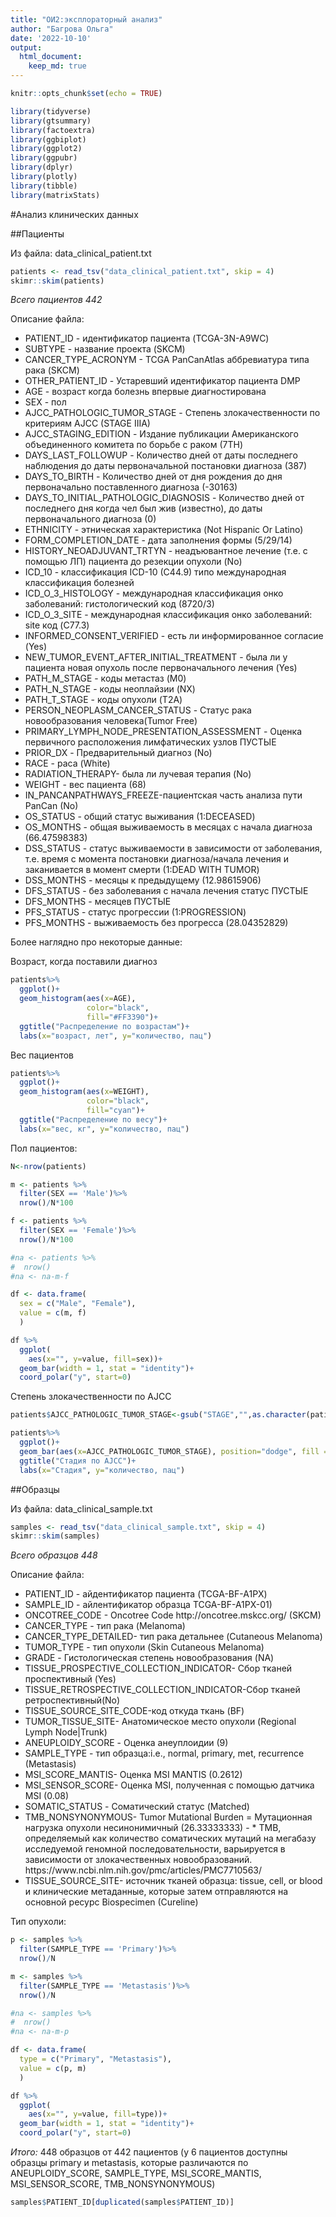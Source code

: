 ```yaml
---
title: "ОИ2:эксплораторный анализ"
author: "Багрова Ольга"
date: '2022-10-10'
output:
  html_document:
    keep_md: true
---
```


```r
knitr::opts_chunk$set(echo = TRUE)
```

```r
library(tidyverse)
library(gtsummary)
library(factoextra)
library(ggbiplot)
library(ggplot2)
library(ggpubr)
library(dplyr)
library(plotly)
library(tibble)
library(matrixStats)
```


#Анализ клинических данных


##Пациенты


Из файла: data_clinical_patient.txt
```r
patients <- read_tsv("data_clinical_patient.txt", skip = 4)
skimr::skim(patients)
```


*Всего пациентов 442*


Описание файла:

* PATIENT_ID	-	идентификатор пациента (TCGA-3N-A9WC)
* SUBTYPE		-	название проекта (SKCM)
* CANCER_TYPE_ACRONYM -	TCGA PanCanAtlas аббревиатура типа рака (SKCM)
* OTHER_PATIENT_ID -	Устаревший идентификатор пациента DMP
* AGE		-	возраст когда болезнь впервые диагностирована
* SEX		-	пол
* AJCC_PATHOLOGIC_TUMOR_STAGE - Степень злокачественности по критериям AJCC (STAGE IIIA)
* AJCC_STAGING_EDITION -	Издание публикации Американского объединенного комитета по борьбе с раком (7TH)
* DAYS_LAST_FOLLOWUP -	Количество дней от даты последнего наблюдения до даты первоначальной постановки диагноза (387)
* DAYS_TO_BIRTH	-	Количество дней от дня рождения до дня первоначально поставленного диагноза (-30163)
* DAYS_TO_INITIAL_PATHOLOGIC_DIAGNOSIS - Количество дней от последнего дня когда чел был жив (известно), до даты первоначального диагноза (0)
* ETHNICITY	-	этническая характеристика (Not Hispanic Or Latino)
* FORM_COMPLETION_DATE -	дата заполнения формы (5/29/14)
* HISTORY_NEOADJUVANT_TRTYN - неадъювантное лечение (т.е. с помощью ЛП) пациента до резекции опухоли (No)
* ICD_10		-	классификация ICD-10 (C44.9) типо международная классификация болезней
* ICD_O_3_HISTOLOGY -	международная классификация онко заболеваний: гистологический код (8720/3)
* ICD_O_3_SITE	-	международная классификация онко заболеваний: site код (C77.3)
* INFORMED_CONSENT_VERIFIED - есть ли информированное согласие (Yes)
* NEW_TUMOR_EVENT_AFTER_INITIAL_TREATMENT - была ли у пациента новая опухоль после первоначального лечения (Yes)
* PATH_M_STAGE	-	коды метастаз (M0)
* PATH_N_STAGE	-	коды неоплайзии (NX)
* PATH_T_STAGE	-	коды опухоли (T2A)
* PERSON_NEOPLASM_CANCER_STATUS - Статус рака новообразования человека(Tumor Free)
* PRIMARY_LYMPH_NODE_PRESENTATION_ASSESSMENT - Оценка первичного расположения лимфатических узлов	ПУСТЫЕ
* PRIOR_DX	-	Предварительный диагноз (No)
* RACE		-	раса (White)
* RADIATION_THERAPY-	была ли лучевая терапия (No)
* WEIGHT		-	вес пациента (68)
* IN_PANCANPATHWAYS_FREEZE-пациентская часть анализа пути PanCan (No)
* OS_STATUS	-	общий статус выживания (1:DECEASED)
* OS_MONTHS	-	общая выживаемость в месяцах с начала диагноза (66.47598383)
* DSS_STATUS	-	статус выживаемости в зависимости от заболевания, т.е. время с момента постановки диагноза/начала лечения и заканивается в момент смерти (1:DEAD WITH TUMOR)
* DSS_MONTHS	-	месяцы к предыдущему (12.98615906)
* DFS_STATUS	-	без заболевания с начала лечения статус	ПУСТЫЕ
* DFS_MONTHS	-	месяцев	ПУСТЫЕ
* PFS_STATUS	-	статус прогрессии (1:PROGRESSION)
* PFS_MONTHS	-	выживаемость без прогресса (28.04352829)


Более наглядно про некоторые данные:


Возраст, когда поставили диагноз
```r
patients%>%
  ggplot()+
  geom_histogram(aes(x=AGE), 
                 color="black",
                 fill="#FF3390")+
  ggtitle("Распределение по возрастам")+
  labs(x="возраст, лет", y="количество, пац")
```


Вес пациентов
```r
patients%>%
  ggplot()+
  geom_histogram(aes(x=WEIGHT), 
                 color="black",
                 fill="cyan")+
  ggtitle("Распределение по весу")+
  labs(x="вес, кг", y="количество, пац")
```


Пол пациентов:
```r
N<-nrow(patients)

m <- patients %>%
  filter(SEX == 'Male')%>%
  nrow()/N*100

f <- patients %>%
  filter(SEX == 'Female')%>%
  nrow()/N*100

#na <- patients %>%
#  nrow()
#na <- na-m-f

df <- data.frame(
  sex = c("Male", "Female"),
  value = c(m, f)
  )

df %>%
  ggplot(
    aes(x="", y=value, fill=sex))+
  geom_bar(width = 1, stat = "identity")+
  coord_polar("y", start=0)

```


Степень злокачественности по AJCC
```r
patients$AJCC_PATHOLOGIC_TUMOR_STAGE<-gsub("STAGE","",as.character(patients$AJCC_PATHOLOGIC_TUMOR_STAGE))

patients%>%
  ggplot()+
  geom_bar(aes(x=AJCC_PATHOLOGIC_TUMOR_STAGE), position="dodge", fill = "green", color = "black")+
  ggtitle("Стадия по AJCC")+
  labs(x="Стадия", y="количество, пац")
```




##Образцы

Из файла: data_clinical_sample.txt
```r
samples <- read_tsv("data_clinical_sample.txt", skip = 4)
skimr::skim(samples)
```


*Всего образцов 448*

Описание файла:

* PATIENT_ID	-	айдентификатор пациента (TCGA-BF-A1PX)
* SAMPLE_ID	-	айлентификатор образца	TCGA-BF-A1PX-01)
* ONCOTREE_CODE	-	Oncotree Code	http://oncotree.mskcc.org/ (SKCM)
* CANCER_TYPE	-	тип рака (Melanoma)
* CANCER_TYPE_DETAILED-	тип рака детальнее (Cutaneous Melanoma)
* TUMOR_TYPE	-	тип опухоли (Skin Cutaneous Melanoma)
* GRADE		-	Гистологическая степень новообразования (NA)
* TISSUE_PROSPECTIVE_COLLECTION_INDICATOR- Сбор тканей проспективный (Yes)
* TISSUE_RETROSPECTIVE_COLLECTION_INDICATOR-Сбор тканей ретроспективный(No)
* TISSUE_SOURCE_SITE_CODE-код откуда ткань (BF)
* TUMOR_TISSUE_SITE-	Анатомическое место опухоли (Regional Lymph Node|Trunk)
* ANEUPLOIDY_SCORE - 	Оценка анеуплоидии (9)
* SAMPLE_TYPE	- 	тип образца:i.e., normal, primary, met, recurrence (Metastasis)
* MSI_SCORE_MANTIS-	Оценка MSI MANTIS (0.2612)
* MSI_SENSOR_SCORE-	Оценка MSI, полученная с помощью датчика MSI (0.08)
* SOMATIC_STATUS	-	Соматический статус (Matched)
* TMB_NONSYNONYMOUS-	Tumor Mutational Burden = Мутационная нагрузка опухоли несинонимичный (26.33333333) - * TMB, определяемый как количество соматических мутаций на мегабазу исследуемой геномной последовательности, варьируется в зависимости от злокачественных новообразований. https://www.ncbi.nlm.nih.gov/pmc/articles/PMC7710563/
* TISSUE_SOURCE_SITE-	источник тканей образца: tissue, cell, or blood и клинические метаданные, которые затем отправляются на основной ресурс Biospecimen (Cureline)



Тип опухоли:
```r
p <- samples %>%
  filter(SAMPLE_TYPE == 'Primary')%>%
  nrow()/N

m <- samples %>%
  filter(SAMPLE_TYPE == 'Metastasis')%>%
  nrow()/N

#na <- samples %>%
#  nrow()
#na <- na-m-p

df <- data.frame(
  type = c("Primary", "Metastasis"),
  value = c(p, m)
  )

df %>%
  ggplot(
    aes(x="", y=value, fill=type))+
  geom_bar(width = 1, stat = "identity")+
  coord_polar("y", start=0)

```




*Итого:*
448 образцов от 442 пациентов (у 6 пациентов доступны образцы primary и metastasis, которые различаются по ANEUPLOIDY_SCORE,	SAMPLE_TYPE,	MSI_SCORE_MANTIS,	MSI_SENSOR_SCORE,	TMB_NONSYNONYMOUS)


```r
samples$PATIENT_ID[duplicated(samples$PATIENT_ID)]
```

